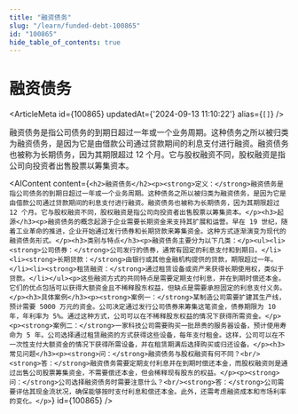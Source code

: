 ```yaml
---
title: "融资债务"
slug: "/learn/funded-debt-100865"
id: "100865"
hide_table_of_contents: true
---
```



# 融资债务

<ArticleMeta id={100865} updatedAt={'2024-09-13 11:10:22'} alias={`[]`} />
<div className='border-solid border-b border-t-0 my-4 border-[var(--ifm-color-gray-300)]' />

融资债务是指公司债务的到期日超过一年或一个业务周期。这种债务之所以被归类为融资债务，是因为它是由借款公司通过贷款期间的利息支付进行融资。融资债务也被称为长期债务，因为其期限超过 12 个月。它与股权融资不同，股权融资是指公司向投资者出售股票以筹集资本。

<AIContent content={`<h2>融资债务</h2><p><strong>定义：</strong>融资债务是指公司债务的到期日超过一年或一个业务周期。这种债务之所以被归类为融资债务，是因为它是由借款公司通过贷款期间的利息支付进行融资。融资债务也被称为长期债务，因为其期限超过 12 个月。它与股权融资不同，股权融资是指公司向投资者出售股票以筹集资本。</p><h3>起源</h3><p>融资债务的概念起源于企业需要长期资金来支持其扩展和运营。早在 19 世纪，随着工业革命的推进，企业开始通过发行债券和长期贷款来筹集资金。这种方式逐渐演变为现代的融资债务形式。</p><h3>类别与特点</h3><p>融资债务主要分为以下几类：</p><ul><li><strong>公司债券：</strong>公司发行的债券，通常有固定的利息支付和到期日。</li><li><strong>长期贷款：</strong>由银行或其他金融机构提供的贷款，期限超过一年。</li><li><strong>租赁融资：</strong>通过租赁设备或资产来获得长期使用权，类似于贷款。</li></ul><p>这些融资方式的共同特点是需要定期支付利息，并在到期时偿还本金。它们的优点包括可以获得大额资金且不稀释股东权益，但缺点是需要承担固定的利息支付义务。</p><h3>具体案例</h3><p><strong>案例一：</strong>某制造公司需要扩建其生产线，预计需要 5000 万元的资金。公司决定通过发行公司债券来筹集这笔资金，债券期限为 10 年，年利率为 5%。通过这种方式，公司可以在不稀释股东权益的情况下获得所需资金。</p><p><strong>案例二：</strong>一家科技公司需要购买一批昂贵的服务器设备，预计使用寿命为 5 年。公司选择通过租赁融资的方式获得这些设备，每年支付租金。这样，公司可以在不一次性支付大额资金的情况下获得所需设备，并在租赁期满后选择购买或归还设备。</p><h3>常见问题</h3><p><strong>问：</strong>融资债务与股权融资有何不同？<br/><strong>答：</strong>融资债务需要定期支付利息并在到期时偿还本金，而股权融资则是通过出售公司股票筹集资金，不需要偿还本金，但会稀释现有股东的权益。</p><p><strong>问：</strong>公司选择融资债务时需要注意什么？<br/><strong>答：</strong>公司需要评估其现金流状况，确保能够按时支付利息和偿还本金。此外，还需考虑融资成本和市场利率的变化。</p>`} id={100865} />
